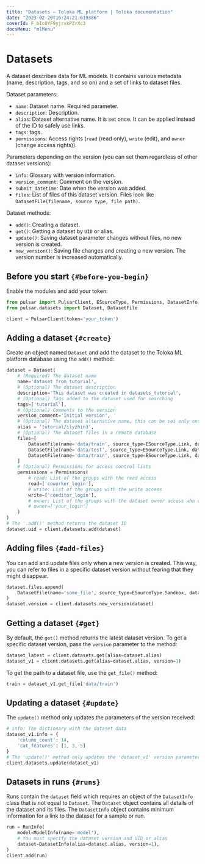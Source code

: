 ```yaml
---
title: "Datasets — Toloka ML platform | Toloka documentation"
date: "2023-02-20T16:24:21.619386"
coverId: F_bIcOYF9yjrxkPZrXc3
docsMenu: "mlMenu"
---
```


# Datasets

A dataset describes data for ML models. It contains various metadata (name, description, tags, and so on) and a set of links to dataset files.

Dataset parameters:

* `name`: Dataset name. Required parameter.
* `description`: Description.
* `alias`: Dataset alternative name. It is set once. It can be applied instead of the ID to safely use links.
* `tags`: tags.
* `permissions`: Access rights (`read` (read only), `write` (edit), and `owner` (change access rights)).

Parameters depending on the version (you can set them regardless of other dataset versions):

* `info`: Glossary with version information.
* `version_comment`: Comment on the version.
* `submit_datetime`: Date when the version was added.
* `files`: List of files of this dataset version. Files look like `DatasetFile(filename, source type, file path)`.

Dataset methods:

* `add()`: Creating a dataset.
* `get()`: Getting a dataset by `UID` or alias.
* `update()`: Saving dataset parameter changes without files, no new version is created.
* `new_version()`: Saving file changes and creating a new version. The version number is increased automatically.

## Before you start `{#before-you-begin}`

Enable the modules and add your token:

```py
from pulsar import PulsarClient, ESourceType, Permissions, DatasetInfo, RunInfo, ModelInfo
from pulsar.datasets import Dataset, DatasetFile

client = PulsarClient(token='your_token')
```

## Adding a dataset `{#create}`
Create an object named `Dataset` and add the dataset to the Toloka ML platform database using the `add()` method:

```py
dataset = Dataset(
    # (Required) The dataset name
    name='dataset from tutorial',
    # (Optional) The dataset description
    description='This dataset was created in datasets_tutorial',
    # (Optional) Tags added to the dataset used for searching
    tags=['tutorial'],
    # (Optional) Comments to the version
    version_comment='Initial version',
    # (Optional) The dataset alternative name, this can be set only once and can't be changed
    alias = 'tutorial/ilyzhin3',
    # (Optional) The dataset files in a remote database
    files=[
        DatasetFile(name='data/train', source_type=ESourceType.Link, data_uri='s3.eu-central-1.amazonaws.com/BUCKET/dataset1'),
        DatasetFile(name='data/test', source_type=ESourceType.Link, data_uri='s3.eu-central-1.amazonaws.com/BUCKET/dataset2'),
        DatasetFile(name='data/train', source_type=ESourceType.Link, data_uri='s3.eu-central-1.amazonaws.com/BUCKET/readme'),
    ]
    # (Optional) Permissions for access control lists
    permissions = Permissions(
        # read: List of the groups with the read access
        read=['coworker_login'],
        # write: List of the groups with the write access
        write=['coeditor_login'],
        # owner: List of the groups with the dataset owner access who can edit the permissons, this is the dataset creator by default
        # owner=['your_login']
    )
)
# The '.add()' method returns the dataset ID
dataset.uid = client.datasets.add(dataset)
```

## Adding files `{#add-files}`

You can add and update files only when a new version is created. This way, you can refer to files in a specific dataset version without fearing that they might disappear.

```py
dataset.files.append(
    DatasetFile(name='some_file', source_type=ESourceType.Sandbox, data_id='123456')
)
dataset.version = client.datasets.new_version(dataset)
```

## Getting a dataset `{#get}`
By default, the `get()` method returns the latest dataset version. To get a specific dataset version, pass the `version` parameter to the method:

```py
dataset_latest = client.datasets.get(alias=dataset.alias)
dataset_v1 = client.datasets.get(alias=dataset.alias, version=1)
```

To get the path to a dataset file, use the `get_file()` method:

```py
train = dataset_v1.get_file('data/train')
```

## Updating a dataset `{#update}`
The `update()` method only updates the parameters of the version received:

```py
# info: The dictionary with the dataset data
dataset_v1.info = {
    'column_count': 14,
    'cat_features': [1, 3, 5]
}
# The 'update()' method only updates the 'dataset_v1' version parameters (dataset first version)
client.datasets.update(dataset_v1)
```

## Datasets in runs `{#runs}`
Runs contain the `dataset` field which requires an object of the `DatasetInfo` class that is not equal to `Dataset`. The `Dataset` object contains all details of the dataset and its files. The `DatasetInfo` object contains minimum information for a link to the dataset for a sample or run.

```py
run = RunInfo(
    model=ModelInfo(name='model'),
    # You must specify the dataset version and UID or alias
    dataset=DatasetInfo(alias=dataset.alias, version=1),
)
client.add(run)
```
